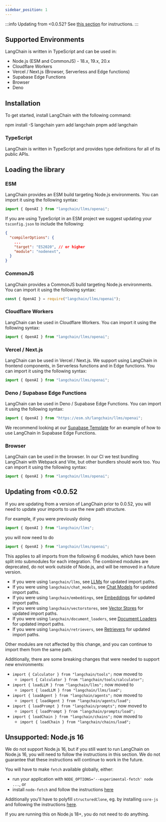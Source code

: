 ```yaml
---
sidebar_position: 1
---
```


:::info
Updating from <0.0.52? See [this section](#updating-from-0052) for instructions.
:::

## Supported Environments

LangChain is written in TypeScript and can be used in:

- Node.js (ESM and CommonJS) - 18.x, 19.x, 20.x
- Cloudflare Workers
- Vercel / Next.js (Browser, Serverless and Edge functions)
- Supabase Edge Functions
- Browser
- Deno

## Installation

To get started, install LangChain with the following command:


<Tabs>
  <TabItem value="npm" label="npm" default>
    <CodeBlock language="bash">npm install -S langchain</CodeBlock>
  </TabItem>
  <TabItem value="yarn" label="Yarn">
    <CodeBlock language="bash">yarn add langchain</CodeBlock>
  </TabItem>
  <TabItem value="pnpm" label="pnpm">
    <CodeBlock language="bash">pnpm add langchain</CodeBlock>
  </TabItem>
</Tabs>

### TypeScript

LangChain is written in TypeScript and provides type definitions for all of its public APIs.

## Loading the library

### ESM

LangChain provides an ESM build targeting Node.js environments. You can import it using the following syntax:

```typescript
import { OpenAI } from "langchain/llms/openai";
```

If you are using TypeScript in an ESM project we suggest updating your `tsconfig.json` to include the following:

```json title="tsconfig.json"
{
  "compilerOptions": {
    ...
    "target": "ES2020", // or higher
    "module": "nodenext",
  }
}
```

### CommonJS

LangChain provides a CommonJS build targeting Node.js environments. You can import it using the following syntax:

```typescript
const { OpenAI } = require("langchain/llms/openai");
```

### Cloudflare Workers

LangChain can be used in Cloudflare Workers. You can import it using the following syntax:

```typescript
import { OpenAI } from "langchain/llms/openai";
```

### Vercel / Next.js

LangChain can be used in Vercel / Next.js. We support using LangChain in frontend components, in Serverless functions and in Edge functions. You can import it using the following syntax:

```typescript
import { OpenAI } from "langchain/llms/openai";
```

### Deno / Supabase Edge Functions

LangChain can be used in Deno / Supabase Edge Functions. You can import it using the following syntax:

```typescript
import { OpenAI } from "https://esm.sh/langchain/llms/openai";
```

We recommend looking at our [Supabase Template](https://github.com/langchain-ai/langchain-template-supabase) for an example of how to use LangChain in Supabase Edge Functions.

### Browser

LangChain can be used in the browser. In our CI we test bundling LangChain with Webpack and Vite, but other bundlers should work too. You can import it using the following syntax:

```typescript
import { OpenAI } from "langchain/llms/openai";
```

## Updating from <0.0.52

If you are updating from a version of LangChain prior to 0.0.52, you will need to update your imports to use the new path structure.

For example, if you were previously doing

```typescript
import { OpenAI } from "langchain/llms";
```

you will now need to do

```typescript
import { OpenAI } from "langchain/llms/openai";
```

This applies to all imports from the following 6 modules, which have been split into submodules for each integration. The combined modules are deprecated, do not work outside of Node.js, and will be removed in a future version.

- If you were using `langchain/llms`, see [LLMs](../modules/models/llms/integrations) for updated import paths.
- If you were using `langchain/chat_models`, see [Chat Models](../modules/models/chat/integrations) for updated import paths.
- If you were using `langchain/embeddings`, see [Embeddings](../modules/models/embeddings/integrations) for updated import paths.
- If you were using `langchain/vectorstores`, see [Vector Stores](../modules/indexes/vector_stores/integrations/) for updated import paths.
- If you were using `langchain/document_loaders`, see [Document Loaders](../modules/indexes/document_loaders/examples/) for updated import paths.
- If you were using `langchain/retrievers`, see [Retrievers](../modules/indexes/retrievers/) for updated import paths.

Other modules are not affected by this change, and you can continue to import them from the same path.

Additionally, there are some breaking changes that were needed to support new environments:

- `import { Calculator } from "langchain/tools";` now moved to
  - `import { Calculator } from "langchain/tools/calculator";`
- `import { loadLLM } from "langchain/llms";` now moved to
  - `import { loadLLM } from "langchain/llms/load";`
- `import { loadAgent } from "langchain/agents";` now moved to
  - `import { loadAgent } from "langchain/agents/load";`
- `import { loadPrompt } from "langchain/prompts";` now moved to
  - `import { loadPrompt } from "langchain/prompts/load";`
- `import { loadChain } from "langchain/chains";` now moved to
  - `import { loadChain } from "langchain/chains/load";`

## Unsupported: Node.js 16

We do not support Node.js 16, but if you still want to run LangChain on Node.js 16, you will need to follow the instructions in this section. We do not guarantee that these instructions will continue to work in the future.

You will have to make `fetch` available globally, either:

- run your application with `NODE_OPTIONS='--experimental-fetch' node ...`, or
- install `node-fetch` and follow the instructions [here](https://github.com/node-fetch/node-fetch#providing-global-access)

Additionally you'll have to polyfill `structuredClone`, eg. by installing `core-js` and following the instructions [here](https://github.com/zloirock/core-js).

If you are running this on Node.js 18+, you do not need to do anything.
